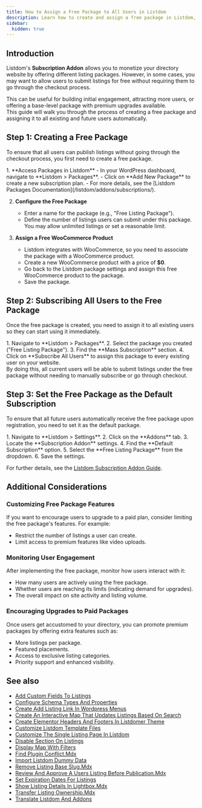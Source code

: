```yaml
---
title: How to Assign a Free Package to All Users in Listdom
description: Learn how to create and assign a free package in Listdom, subscribe all users, and set it as the default subscription.
sidebar:
  hidden: true
---
```



## Introduction

Listdom's **Subscription Addon** allows you to monetize your directory website by offering different listing packages. However, in some cases, you may want to allow users to submit listings for free without requiring them to go through the checkout process.  

This can be useful for building initial engagement, attracting more users, or offering a base-level package with premium upgrades available.  
This guide will walk you through the process of creating a free package and assigning it to all existing and future users automatically.

## Step 1: Creating a Free Package

To ensure that all users can publish listings without going through the checkout process, you first need to create a free package.

<Steps>
1. **Access Packages in Listdom**  
   - In your WordPress dashboard, navigate to **Listdom > Packages**.  
   - Click on **Add New Package** to create a new subscription plan.  
   - For more details, see the [Listdom Packages Documentation](/listdom/addons/subscriptions/).  

2. **Configure the Free Package**  
   - Enter a name for the package (e.g., "Free Listing Package").  
   - Define the number of listings users can submit under this package. You may allow unlimited listings or set a reasonable limit.  

3. **Assign a Free WooCommerce Product**  
   - Listdom integrates with WooCommerce, so you need to associate the package with a WooCommerce product.  
   - Create a new WooCommerce product with a price of **$0**.  
   - Go back to the Listdom package settings and assign this free WooCommerce product to the package.  
   - Save the package.  
</Steps>

## Step 2: Subscribing All Users to the Free Package

Once the free package is created, you need to assign it to all existing users so they can start using it immediately.

<Steps>
1. Navigate to **Listdom > Packages**.  
2. Select the package you created ("Free Listing Package").  
3. Find the **Mass Subscription** section.  
4. Click on **Subscribe All Users** to assign this package to every existing user on your website.  
</Steps>

<Aside type="note">
By doing this, all current users will be able to submit listings under the free package without needing to manually subscribe or go through checkout.
</Aside>

## Step 3: Set the Free Package as the Default Subscription

To ensure that all future users automatically receive the free package upon registration, you need to set it as the default package.

<Steps>
1. Navigate to **Listdom > Settings**.  
2. Click on the **Addons** tab.  
3. Locate the **Subscription Addon** settings.  
4. Find the **Default Subscription** option.  
5. Select the **Free Listing Package** from the dropdown.  
6. Save the settings.  
</Steps>

For further details, see the [Listdom Subscription Addon Guide](/listdom/addons/subscriptions/).

## Additional Considerations

### Customizing Free Package Features
If you want to encourage users to upgrade to a paid plan, consider limiting the free package's features. For example:  

- Restrict the number of listings a user can create.  
- Limit access to premium features like video uploads.  

### Monitoring User Engagement
After implementing the free package, monitor how users interact with it:  

- How many users are actively using the free package.  
- Whether users are reaching its limits (indicating demand for upgrades).  
- The overall impact on site activity and listing volume.  

### Encouraging Upgrades to Paid Packages
Once users get accustomed to your directory, you can promote premium packages by offering extra features such as:  

- More listings per package.  
- Featured placements.  
- Access to exclusive listing categories.  
- Priority support and enhanced visibility.  


## See also

- [Add Custom Fields To Listings](/listdom/how-tos/add-custom-fields-to-listings/)
- [Configure Schema Types And Properties](/listdom/how-tos/configure-schema-types-and-properties/)
- [Create Add Listing Link In Wordpress Menus](/listdom/how-tos/create-add-listing-link-in-wordpress-menus/)
- [Create An Interactive Map That Updates Listings Based On Search](/listdom/how-tos/create-an-interactive-map-that-updates-listings-based-on-search/)
- [Create Elementor Headers And Footers In Listdomer Theme](/listdom/how-tos/create-elementor-headers-and-footers-in-listdomer-theme/)
- [Customize Listdom Template Files](/listdom/how-tos/customize-listdom-template-files/)
- [Customize The Single Listing Page In Listdom](/listdom/how-tos/customize-the-single-listing-page-in-listdom/)
- [Disable Section On Listings](/listdom/how-tos/disable-section-on-listings/)
- [Display Map With Filters](/listdom/how-tos/display-map-with-filters/)
- [Find Plugin Conflict.Mdx](/listdom/how-tos/find-plugin-conflict.mdx/)
- [Import Listdom Dummy Data](/listdom/how-tos/import-listdom-dummy-data/)
- [Remove Listing Base Slug.Mdx](/listdom/how-tos/remove-listing-base-slug.mdx/)
- [Review And Approve A Users Listing Before Publication.Mdx](/listdom/how-tos/review-and-approve-a-users-listing-before-publication.mdx/)
- [Set Expiration Dates For Listings](/listdom/how-tos/set-expiration-dates-for-listings/)
- [Show Listing Details In Lightbox.Mdx](/listdom/how-tos/show-listing-details-in-lightbox.mdx/)
- [Transfer Listing Ownership.Mdx](/listdom/how-tos/transfer-listing-ownership.mdx/)
- [Translate Listdom And Addons](/listdom/how-tos/translate-listdom-and-addons/)
